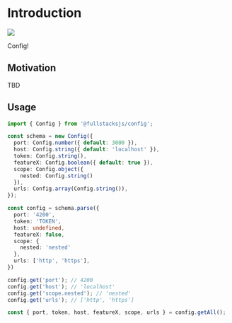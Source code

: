 # Introduction

<div className="flex justify-center my-20">
  <img className="w-full" src="thumbnail.png" />
</div>

Config!

## Motivation

TBD

## Usage

```typescript
import { Config } from '@fullstacksjs/config';

const schema = new Config({
  port: Config.number({ default: 3000 }),
  host: Config.string({ default: 'localhost' }),
  token: Config.string(),
  featureX: Config.boolean({ default: true }),
  scope: Config.object({
    nested: Config.string()
  }),
  urls: Config.array(Config.string()),
});

const config = schema.parse({
  port: '4200',
  token: 'TOKEN',
  host: undefined,
  featureX: false,
  scope: {
    nested: 'nested'
  },
  urls: ['http', 'https'],
})

config.get('port'); // 4200
config.get('host'); // 'localhost'
config.get('scope.nested'); // 'nested'
config.get('urls'); // ['http', 'https']

const { port, token, host, featureX, scope, urls } = config.getAll();
```
